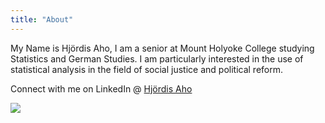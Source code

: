 ```yaml
---
title: "About"
---
```


My Name is Hjördis Aho, I am a senior at Mount Holyoke College studying Statistics and German Studies. I am particularly interested in the use of statistical analysis in the field of social justice and political reform.

Connect with me on LinkedIn \@ [Hjördis Aho](https://www.linkedin.com/in/hj%C3%B6rdis-aho-174497304/)

![](IMG_0438.jpg)
